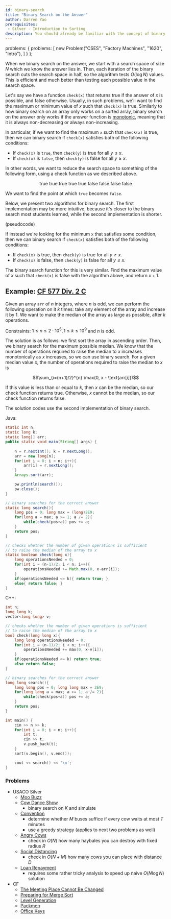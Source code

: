 ```yaml
---
id: binary-search
title: "Binary Search on the Answer"
author: Darren Yao
prerequisites: 
 - Silver - Introduction to Sorting
description: You should already be familiar with the concept of binary searching for a number in a sorted array. However, binary search can be extended to binary searching on the answer itself. 
---
```



  problems: {
    problems: [
      new Problem("CSES", "Factory Machines", "1620", "Intro"),
    ]
  }
};

When we binary search on the answer, we start with a search space of size $N$ which we know the answer lies in. Then, each iteration of the binary search cuts the search space in half, so the algorithm tests $O(\log N)$ values. This is efficient and much better than testing each possible value in the search space.

Let's say we have a function `check(x)` that returns true if the answer of $x$ is possible, and false otherwise. Usually, in such problems, we'll want to find the maximum or minimum value of $x$ such that `check(x)` is true. Similarly to how binary search on an array only works on a sorted array, binary search on the answer only works if the answer function is [monotonic](https://en.wikipedia.org/wiki/Monotonic_function), meaning that it is always non-decreasing or always non-increasing. 

In particular, if we want to find the maximum `x` such that `check(x)` is true, then we can binary search if `check(x)` satisfies both of the following conditions:

 - If `check(x)` is `true`, then `check(y)` is true for all $y \leq x$.
 - If `check(x)` is `false`, then `check(y)` is false for all $y \geq x$.

In other words, we want to reduce the search space to something of the following form, using a check function as we described above.

<center>true true true true true false false false false</center>

We want to find the point at which `true` becomes `false`.

Below, we present two algorithms for binary search. The first implementation may be more intuitive, because it's closer to the binary search most students learned, while the second implementation is shorter.

(pseudocode)

If instead we're looking for the minimum `x` that satisfies some condition, then we can binary search if `check(x)` satisfies both of the following conditions:

 - If `check(x)` is true, then `check(y)` is true for all $y \geq x$.
 - If `check(x)` is false, then `check(y)` is false for all $y \leq x$.

The binary search function for this is very similar. Find the maximum value of $x$ such that `check(x)` is false with the algorithm above, and return $x+1$.

## Example: [CF 577 Div. 2 C](https://codeforces.com/contest/1201/problem/C)

Given an array `arr` of $n$ integers, where $n$ is odd, we can perform the following operation on it $k$ times: take any element of the array and increase it by $1$. We want to make the median of the array as large as possible, after $k$ operations.

Constraints: $1 \leq n \leq 2 \cdot 10^5, 1 \leq k \leq 10^9$ and $n$ is odd.

The solution is as follows: we first sort the array in ascending order. Then, we binary search for the maximum possible median. We know that the number of operations required to raise the median to $x$ increases monotonically as $x$ increases, so we can use binary search. For a given median value $x$, the number of operations required to raise the median to $x$ is

$$\sum_{i=(n+1)/2}^{n} \max(0, x - \text{arr[i]})$$

If this value is less than or equal to $k$, then $x$ can be the median, so our check function returns true. Otherwise, $x$ cannot be the median, so our check function returns false.

The solution codes use the second implementation of binary search.

Java:

```java
static int n;
static long k;
static long[] arr;
public static void main(String[] args) {
    
    n = r.nextInt(); k = r.nextLong();
    arr = new long[n];
    for(int i = 0; i < n; i++){
        arr[i] = r.nextLong();
    }
    Arrays.sort(arr);

    pw.println(search());
    pw.close();
}

// binary searches for the correct answer
static long search(){
    long pos = 0; long max = (long)2E9;
    for(long a = max; a >= 1; a /= 2){
        while(check(pos+a)) pos += a;
    }
    return pos;
}

// checks whether the number of given operations is sufficient
// to raise the median of the array to x
static boolean check(long x){
    long operationsNeeded = 0;
    for(int i = (n-1)/2; i < n; i++){
        operationsNeeded += Math.max(0, x-arr[i]);
    }
    if(operationsNeeded <= k){ return true; }
    else{ return false; }
}
```

C++:

```cpp
int n;
long long k;
vector<long long> v;

// checks whether the number of given operations is sufficient
// to raise the median of the array to x
bool check(long long x){
    long long operationsNeeded = 0;
    for(int i = (n-1)/2; i < n; i++){
        operationsNeeded += max(0, x-v[i]);
    }
    if(operationsNeeded <= k) return true; 
    else return false; 
}

// binary searches for the correct answer
long long search(){
    long long pos = 0; long long max = 2E9;
    for(long long a = max; a >= 1; a /= 2){
        while(check(pos+a)) pos += a;
    }
    return pos;
}

int main() {
    cin >> n >> k;
    for(int i = 0; i < n; i++){
        int t;
        cin >> t;
        v.push_back(t);
    }
    sort(v.begin(), v.end());

    cout << search() << '\n';
}
```

### Problems

 - USACO Silver
   - [Moo Buzz](http://www.usaco.org/index.php?page=viewproblem2&cpid=966)
   - [Cow Dance Show](http://www.usaco.org/index.php?page=viewproblem2&cpid=690)
     - binary search on $K$ and simulate
   - [Convention](http://www.usaco.org/index.php?page=viewproblem2&cpid=858)
     - determine whether $M$ buses suffice if every cow waits at most $T$ minutes
     - use a greedy strategy (applies to next two problems as well)
   - [Angry Cows](http://usaco.org/index.php?page=viewproblem2&cpid=594)
     - check in $O(N)$ how many haybales you can destroy with fixed radius $R$
   - [Social Distancing](http://www.usaco.org/index.php?page=viewproblem2&cpid=1038)
     - check in $O(N+M)$ how many cows you can place with distance $D$
   - [Loan Repayment](http://www.usaco.org/index.php?page=viewproblem2&cpid=991)
     - requires some rather tricky analysis to speed up naive $O(N\log N)$ solution
 - CF
   - [The Meeting Place Cannot Be Changed](http://codeforces.com/contest/782/problem/B) [](48)
   - [Preparing for Merge Sort](http://codeforces.com/contest/847/problem/B) [](53)
   - [Level Generation](http://codeforces.com/problemset/problem/818/F) [](54)
   - [Packmen](http://codeforces.com/contest/847/problem/E) [](57)
   - [Office Keys](http://codeforces.com/problemset/problem/830/A) [](60)

<problems-list problems={metadata.problems.problems} />